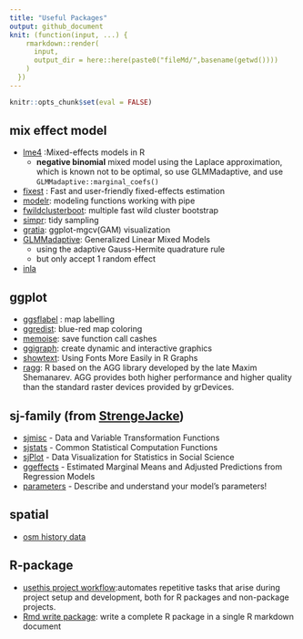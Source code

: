 ```yaml
---
title: "Useful Packages"
output: github_document
knit: (function(input, ...) {
    rmarkdown::render(
      input,
      output_dir = here::here(paste0("fileMd/",basename(getwd())))
    )
  })
---
```


```r
knitr::opts_chunk$set(eval = FALSE)
```

## mix effect model
 - [lme4](https://github.com/lme4/lme4) :Mixed-effects models in R
     - **negative binomial** mixed model using the Laplace approximation, which is known not to be optimal, so use GLMMadaptive, and use `GLMMadaptive::marginal_coefs()`
 - [fixest](https://lrberge.github.io/fixest/reference/index.html) : Fast and user-friendly fixed-effects estimation
 - [modelr](https://padpadpadpad.github.io/post/bootstrapping-non-linear-regressions-with-purrr/): modeling functions working with pipe
 - [fwildclusterboot](https://s3alfisc.github.io/fwildclusterboot/): multiple fast wild cluster bootstrap
 - [simpr](https://statisfactions.github.io/simpr/index.html): tidy sampling
 - [gratia](https://cran.r-project.org/web/packages/gratia/vignettes/gratia.html): ggplot-mgcv(GAM) visualization
 - [GLMMadaptive](https://drizopoulos.github.io/GLMMadaptive/index.html): Generalized Linear Mixed Models
     - using the adaptive Gauss-Hermite quadrature rule
     - but only accept 1 random effect
 - [inla](https://www.r-inla.org/learnmore/books)

## ggplot
 - [ggsflabel](https://github.com/yutannihilation/ggsflabel) : map labelling
 - [ggredist](https://alarm-redist.org/ggredist/): blue-red map coloring
 - [memoise](https://memoise.r-lib.org/index.html): save function call cashes
 - [ggigraph](https://davidgohel.github.io/ggiraph/): create dynamic and interactive graphics
 - [showtext](https://cran.rstudio.com/web/packages/showtext/vignettes/introduction.html): Using Fonts More Easily in R Graphs
 - [ragg](https://ragg.r-lib.org/): R based on the AGG library developed by the late Maxim Shemanarev. AGG provides both higher performance and higher quality than the standard raster devices provided by grDevices.


## sj-family (from [StrengeJacke](https://github.com/strengejacke?tab=repositories))

 - [sjmisc](https://strengejacke.github.io/sjmisc/index.html) - Data and Variable Transformation Functions
 - [sjstats](https://strengejacke.github.io/sjstats/index.html) - Common Statistical Computation Functions
 - [sjPlot](https://strengejacke.github.io/sjPlot/index.html) - Data Visualization for Statistics in Social Science
 - [ggeffects](https://strengejacke.github.io/ggeffects/) - Estimated Marginal Means and Adjusted Predictions from Regression Models
 - [parameters](https://easystats.github.io/parameters/index.html) - Describe and understand your model’s parameters!

## spatial
 - [osm history data](https://cran.r-project.org/web/packages/ohsome/vignettes/ohsome.html)


## R-package
 - [usethis project workflow](https://usethis.r-lib.org/):automates repetitive tasks that arise during project setup and development, both for R packages and non-package projects.
 - [Rmd write package](https://jacobbien.github.io/litr-project/): write a complete R package in a single R markdown document
